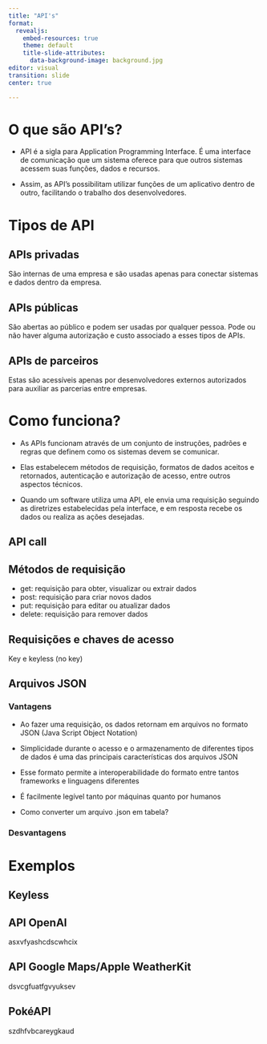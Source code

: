 ```yaml
--- 
title: "API's"
format: 
  revealjs:
    embed-resources: true
    theme: default
    title-slide-attributes: 
      data-background-image: background.jpg
editor: visual
transition: slide
center: true

---
```


# O que são API's? {background-image=background.jpg}

- API é a sigla para Application Programming Interface. É uma interface de comunicação que um sistema oferece para que outros sistemas acessem suas funções, dados e recursos. 

- Assim, as API's possibilitam utilizar funções de um aplicativo dentro de outro, facilitando o trabalho dos desenvolvedores.

# Tipos de API {background-image=background.jpg}

## APIs privadas {background-image=background.jpg}

São internas de uma empresa e são usadas apenas para conectar sistemas e dados dentro da empresa.

## APIs públicas {background-image=background.jpg}

São abertas ao público e podem ser usadas por qualquer pessoa. Pode ou não haver alguma autorização e custo associado a esses tipos de APIs.

## APIs de parceiros {background-image=background.jpg}

Estas são acessíveis apenas por desenvolvedores externos autorizados para auxiliar as parcerias entre empresas.
 
# Como funciona? {background-image=background.jpg}

- As APIs funcionam através de um conjunto de instruções, padrões e regras que definem como os sistemas devem se comunicar. 

- Elas estabelecem métodos de requisição, formatos de dados aceitos e retornados, autenticação e autorização de acesso, entre outros aspectos técnicos. 

- Quando um software utiliza uma API, ele envia uma requisição seguindo as diretrizes estabelecidas pela interface, e em resposta recebe os dados ou realiza as ações desejadas.

## API call {background-image=background.jpg}
## Métodos de requisição {background-image=background.jpg}

- get: requisição para obter, visualizar ou extrair dados
- post: requisição para criar novos dados
- put: requisição para editar ou atualizar dados
- delete: requisição para remover dados
 
## Requisições e chaves de acesso {background-image=background.jpg}

Key e keyless (no key)

## Arquivos JSON {background-image=background.jpg}

### Vantagens

- Ao fazer uma requisição, os dados retornam em arquivos no formato JSON (Java Script Object Notation)

- Simplicidade durante o acesso e o armazenamento de diferentes tipos de dados é uma das principais características dos arquivos JSON

- Esse formato permite a interoperabilidade do formato entre tantos frameworks e linguagens diferentes

- É facilmente legível tanto por máquinas quanto por humanos

- Como converter um arquivo .json em tabela? 

### Desvantagens

# Exemplos {background-image=background.jpg}

## Keyless {background-image=background.jpg} 

## API OpenAI {background-image=background.jpg}

asxvfyashcdscwhcix

## API Google Maps/Apple WeatherKit {background-image=background.jpg}

dsvcgfuatfgvyuksev

## PokéAPI {background-image=background.jpg}

szdhfvbcareygkaud